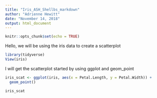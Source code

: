 ```yaml
---
title: "Iris_ASH_Shellbs_markdown"
author: "Adrienne Hewitt"
date: "November 14, 2018"
output: html_document
---
```


```r
knitr::opts_chunk$set(echo = TRUE)
```

Hello, we will be using the iris data to create a scatterplot

```r
library(tidyverse)
View(iris)


```

I will get the scatterplot started by using ggplot and geom_point

```r
iris_scat <- ggplot(iris, aes(x = Petal.Length, y = Petal.Width)) +
  geom_point()

iris_scat

```

